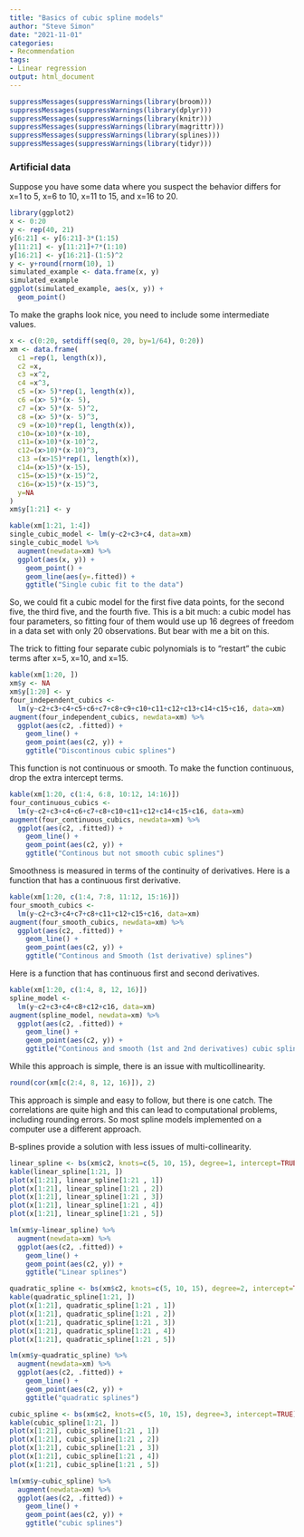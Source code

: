```yaml
---
title: "Basics of cubic spline models"
author: "Steve Simon"
date: "2021-11-01"
categories:
- Recommendation
tags:
- Linear regression
output: html_document
---
```


```r
suppressMessages(suppressWarnings(library(broom)))
suppressMessages(suppressWarnings(library(dplyr)))
suppressMessages(suppressWarnings(library(knitr)))
suppressMessages(suppressWarnings(library(magrittr)))
suppressMessages(suppressWarnings(library(splines)))
suppressMessages(suppressWarnings(library(tidyr)))
```

### Artificial data

Suppose you have some data where you suspect the behavior differs for x=1 to 5, x=6 to 10, x=11 to 15, and x=16 to 20.

```r
library(ggplot2)
x <- 0:20
y <- rep(40, 21)
y[6:21] <- y[6:21]-3*(1:15)
y[11:21] <- y[11:21]+7*(1:10)
y[16:21] <- y[16:21]-(1:5)^2
y <- y+round(rnorm(10), 1)
simulated_example <- data.frame(x, y)
simulated_example
ggplot(simulated_example, aes(x, y)) +
  geom_point()
```

To make the graphs look nice, you need to include some intermediate values.

```r
x <- c(0:20, setdiff(seq(0, 20, by=1/64), 0:20))
xm <- data.frame(
  c1 =rep(1, length(x)),
  c2 =x,
  c3 =x^2,
  c4 =x^3,
  c5 =(x> 5)*rep(1, length(x)),
  c6 =(x> 5)*(x- 5),
  c7 =(x> 5)*(x- 5)^2,
  c8 =(x> 5)*(x- 5)^3,
  c9 =(x>10)*rep(1, length(x)),
  c10=(x>10)*(x-10),
  c11=(x>10)*(x-10)^2,
  c12=(x>10)*(x-10)^3,
  c13 =(x>15)*rep(1, length(x)),
  c14=(x>15)*(x-15),
  c15=(x>15)*(x-15)^2,
  c16=(x>15)*(x-15)^3,
  y=NA
)
xm$y[1:21] <- y
```

```r
kable(xm[1:21, 1:4])
single_cubic_model <- lm(y~c2+c3+c4, data=xm)
single_cubic_model %>% 
  augment(newdata=xm) %>%
  ggplot(aes(x, y)) + 
    geom_point() +
    geom_line(aes(y=.fitted)) +
    ggtitle("Single cubic fit to the data")
```

So, we could fit a cubic model for the first five data points, for the second five, the third five, and the fourth five. This is a bit much: a cubic model has four parameters, so fitting four of them would use up 16 degrees of freedom in a data set with only 20 observations. But bear with me a bit on this.

The trick to fitting four separate cubic polynomials is to "restart" the cubic terms after x=5, x=10, and x=15.

```r
kable(xm[1:20, ])
xm$y <- NA
xm$y[1:20] <- y
four_independent_cubics <- 
  lm(y~c2+c3+c4+c5+c6+c7+c8+c9+c10+c11+c12+c13+c14+c15+c16, data=xm)
augment(four_independent_cubics, newdata=xm) %>%
  ggplot(aes(c2, .fitted)) +
    geom_line() +
    geom_point(aes(c2, y)) + 
    ggtitle("Discontinous cubic splines")
```


This function is not continuous or smooth. To make the function continuous, drop the extra intercept terms.

```r
kable(xm[1:20, c(1:4, 6:8, 10:12, 14:16)])
four_continuous_cubics <- 
  lm(y~c2+c3+c4+c6+c7+c8+c10+c11+c12+c14+c15+c16, data=xm)
augment(four_continuous_cubics, newdata=xm) %>%
  ggplot(aes(c2, .fitted)) +
    geom_line() +
    geom_point(aes(c2, y)) +
    ggtitle("Continous but not smooth cubic splines")

```

Smoothness is measured in terms of the continuity of derivatives. Here is a function that has a continuous first derivative.

```r
kable(xm[1:20, c(1:4, 7:8, 11:12, 15:16)])
four_smooth_cubics <- 
  lm(y~c2+c3+c4+c7+c8+c11+c12+c15+c16, data=xm)
augment(four_smooth_cubics, newdata=xm) %>%
  ggplot(aes(c2, .fitted)) +
    geom_line() +
    geom_point(aes(c2, y)) + 
    ggtitle("Continous and Smooth (1st derivative) splines")

```

Here is a function that has continuous first and second derivatives.

```r
kable(xm[1:20, c(1:4, 8, 12, 16)])
spline_model <- 
  lm(y~c2+c3+c4+c8+c12+c16, data=xm)
augment(spline_model, newdata=xm) %>%
  ggplot(aes(c2, .fitted)) +
    geom_line() +
    geom_point(aes(c2, y)) +
    ggtitle("Continous and smooth (1st and 2nd derivatives) cubic splines")
```

While this approach is simple, there is an issue with multicollinearity.

```r
round(cor(xm[c(2:4, 8, 12, 16)]), 2)
```

This approach is simple and easy to follow, but there is one catch. The correlations are quite high and this can lead to computational problems, including rounding errors. So most spline models implemented on a computer use a different approach.

B-splines provide a solution with less issues of multi-collinearity.

```r
linear_spline <- bs(xm$c2, knots=c(5, 10, 15), degree=1, intercept=TRUE)
kable(linear_spline[1:21, ])
plot(x[1:21], linear_spline[1:21 , 1])
plot(x[1:21], linear_spline[1:21 , 2])
plot(x[1:21], linear_spline[1:21 , 3])
plot(x[1:21], linear_spline[1:21 , 4])
plot(x[1:21], linear_spline[1:21 , 5])

lm(xm$y~linear_spline) %>%
  augment(newdata=xm) %>%
  ggplot(aes(c2, .fitted)) +
    geom_line() +
    geom_point(aes(c2, y)) + 
    ggtitle("Linear splines")
```

```r
quadratic_spline <- bs(xm$c2, knots=c(5, 10, 15), degree=2, intercept=TRUE)
kable(quadratic_spline[1:21, ])
plot(x[1:21], quadratic_spline[1:21 , 1])
plot(x[1:21], quadratic_spline[1:21 , 2])
plot(x[1:21], quadratic_spline[1:21 , 3])
plot(x[1:21], quadratic_spline[1:21 , 4])
plot(x[1:21], quadratic_spline[1:21 , 5])

lm(xm$y~quadratic_spline) %>%
  augment(newdata=xm) %>%
  ggplot(aes(c2, .fitted)) +
    geom_line() +
    geom_point(aes(c2, y)) + 
    ggtitle("quadratic splines")
```

```r
cubic_spline <- bs(xm$c2, knots=c(5, 10, 15), degree=3, intercept=TRUE)
kable(cubic_spline[1:21, ])
plot(x[1:21], cubic_spline[1:21 , 1])
plot(x[1:21], cubic_spline[1:21 , 2])
plot(x[1:21], cubic_spline[1:21 , 3])
plot(x[1:21], cubic_spline[1:21 , 4])
plot(x[1:21], cubic_spline[1:21 , 5])

lm(xm$y~cubic_spline) %>%
  augment(newdata=xm) %>%
  ggplot(aes(c2, .fitted)) +
    geom_line() +
    geom_point(aes(c2, y)) + 
    ggtitle("cubic splines")
```



